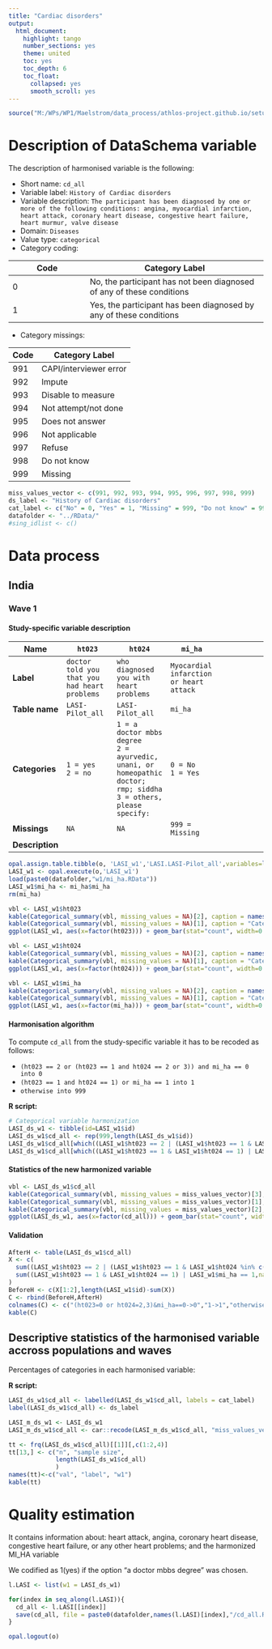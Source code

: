 ```yaml
---
title: "Cardiac disorders"
output:
  html_document:
    highlight: tango
    number_sections: yes
    theme: united
    toc: yes
    toc_depth: 6
    toc_float:
      collapsed: yes
      smooth_scroll: yes
---
```


<!-- ########################################################## --> 
<!-- # Installation, loading packages -->
```r
source("M:/WPs/WP1/Maelstrom/data_process/athlos-project.github.io/setup_iago.r")
```
<!-- ########################################################## --> 




# Description of DataSchema variable

The description of harmonised variable is the following:

* Short name: `cd_all`
* Variable label: `History of Cardiac disorders`
* Variable description: `The participant has been diagnosed by one or more of the following conditions: angina, myocardial infarction, heart attack, coronary heart disease, congestive heart failure, heart murmur, valve disease`
* Domain: `Diseases`
* Value type: `categorical`
* Category coding:

**Code** | **Category Label**
-------- | ------------------
0        | No, the participant has not been diagnosed of any of these conditions
1        | Yes, the participant has been diagnosed by any of these conditions

* Category missings: 

**Code** | **Category Label**
----| ------------------
991 | CAPI/interviewer error
992 | Impute
993 | Disable to measure
994 | Not attempt/not done
995 | Does not answer
996 | Not applicable
997 | Refuse
998 | Do not know
999 | Missing



<!-- ########################################################## --> 
<!-- # Global variables -->
```r
miss_values_vector <- c(991, 992, 993, 994, 995, 996, 997, 998, 999)
ds_label <- "History of Cardiac disorders"
cat_label <- c("No" = 0, "Yes" = 1, "Missing" = 999, "Do not know" = 998, "Refuse" = 997, "Not applicable" = 996, "Does not answer" = 995, "Not attempt not done" = 994, "Disable to measure" = 993, "Impute" = 992, "CAPI interviewer error" = 991)
datafolder <- "../RData/"
#sing_idlist <- c()
```
<!-- ########################################################## --> 



# Data process



## India


### Wave 1


#### Study-specific variable description



| **Name** | `ht023` |`ht024`|`mi_ha`|
|-|-|-|-|-|
| **Label** | `doctor told you that you had heart problems`|`who diagnosed you with heart problems`|`Myocardial infarction or heart attack`|
| **Table name**  | `LASI-Pilot_all`| `LASI-Pilot_all`|`mi_ha`|
| **Categories** | `1 = yes`<br/>`2 = no` |`1 = a doctor mbbs degree`<br/>`2 = ayurvedic, unani, or homeopathic doctor; rmp; siddha`<br/>`3 = others, please specify:`|`0 = No`<br/>`1 = Yes`|
| **Missings** | `NA` | `NA` | `999 = Missing` |
| **Description** |  |  |  |

```r

opal.assign.table.tibble(o, 'LASI_w1','LASI.LASI-Pilot_all',variables=list('ht023','ht024'), missings = T)
LASI_w1 <- opal.execute(o,'LASI_w1')
load(paste0(datafolder,"w1/mi_ha.RData"))
LASI_w1$mi_ha <- mi_ha$mi_ha
rm(mi_ha)

```

```r

vbl <- LASI_w1$ht023
kable(Categorical_summary(vbl, missing_values = NA)[2], caption = names(LASI_w1)[2])
kable(Categorical_summary(vbl, missing_values = NA)[1], caption = "Category")
ggplot(LASI_w1, aes(x=factor(ht023))) + geom_bar(stat="count", width=0.4, fill="steelblue") + xlab(label(vbl)) + ylab("Frequency")

vbl <- LASI_w1$ht024
kable(Categorical_summary(vbl, missing_values = NA)[2], caption = names(LASI_w1)[3])
kable(Categorical_summary(vbl, missing_values = NA)[1], caption = "Category")
ggplot(LASI_w1, aes(x=factor(ht024))) + geom_bar(stat="count", width=0.4, fill="steelblue") + xlab(label(vbl)) + ylab("Frequency")

vbl <- LASI_w1$mi_ha
kable(Categorical_summary(vbl, missing_values = NA)[2], caption = names(LASI_w1)[4])
kable(Categorical_summary(vbl, missing_values = NA)[1], caption = "Category")
ggplot(LASI_w1, aes(x=factor(mi_ha))) + geom_bar(stat="count", width=0.4, fill="steelblue") + xlab(label(vbl)) + ylab("Frequency")

```


#### Harmonisation algorithm

To compute `cd_all` from the study-specific variable it has to be recoded as follows:

* `(ht023 == 2 or (ht023 == 1 and ht024 == 2 or 3)) and mi_ha == 0 into 0`
* `(ht023 == 1 and ht024 == 1) or mi_ha == 1 into 1`
* `otherwise into 999`

**R script:**

```r

# Categorical variable harmonization
LASI_ds_w1 <- tibble(id=LASI_w1$id)
LASI_ds_w1$cd_all <- rep(999,length(LASI_ds_w1$id))
LASI_ds_w1$cd_all[which((LASI_w1$ht023 == 2 | (LASI_w1$ht023 == 1 & LASI_w1$ht024 %in% c(2,3))) & LASI_w1$mi_ha == 0)] <- 0
LASI_ds_w1$cd_all[which((LASI_w1$ht023 == 1 & LASI_w1$ht024 == 1) | LASI_w1$mi_ha == 1)] <- 1

```


#### Statistics of the new harmonized variable

```r

vbl <- LASI_ds_w1$cd_all
kable(Categorical_summary(vbl, missing_values = miss_values_vector)[3], caption = ds_label)
kable(Categorical_summary(vbl, missing_values = miss_values_vector)[1], caption = "Category")
kable(Categorical_summary(vbl, missing_values = miss_values_vector)[2], caption = "Type of missing")
ggplot(LASI_ds_w1, aes(x=factor(cd_all))) + geom_bar(stat="count", width=0.4, fill="steelblue") + xlab(ds_label) + ylab("Frequency")

```


#### Validation

```r

AfterH <- table(LASI_ds_w1$cd_all)
X <- c(
  sum((LASI_w1$ht023 == 2 | (LASI_w1$ht023 == 1 & LASI_w1$ht024 %in% c(2,3))) & LASI_w1$mi_ha == 0,na.rm=T),
  sum((LASI_w1$ht023 == 1 & LASI_w1$ht024 == 1) | LASI_w1$mi_ha == 1,na.rm=T)
)
BeforeH <- c(X[1:2],length(LASI_w1$id)-sum(X))
C <- rbind(BeforeH,AfterH)
colnames(C) <- c("(ht023=0 or ht024=2,3)&mi_ha==0->0","1->1","otherwise->999")
kable(C)

```






## Descriptive statistics of the harmonised variable accross populations and waves

Percentages of categories in each harmonised variable:


**R script:**

```r
LASI_ds_w1$cd_all <- labelled(LASI_ds_w1$cd_all, labels = cat_label)
label(LASI_ds_w1$cd_all) <- ds_label

LASI_m_ds_w1 <- LASI_ds_w1
LASI_m_ds_w1$cd_all <- car::recode(LASI_m_ds_w1$cd_all, "miss_values_vector=NA")

tt <- frq(LASI_ds_w1$cd_all)[[1]][,c(1:2,4)]
tt[13,] <- c("n", "sample size", 
             length(LASI_ds_w1$cd_all)
             )
names(tt)<-c("val", "label", "w1")
kable(tt)

```



# Quality estimation

It contains information about: heart attack, angina, coronary heart disease, congestive heart failure, or any other heart problems; and the harmonized MI_HA variable 

We codified as 1(yes) if the option "a doctor mbbs degree" was chosen. 

<!-- ########################################################## --> 
<!-- # Save -->
```r

l.LASI <- list(w1 = LASI_ds_w1)

for(index in seq_along(l.LASI)){
  cd_all <- l.LASI[[index]]
  save(cd_all, file = paste0(datafolder,names(l.LASI)[index],"/cd_all.RData"))
}

```
<!-- ########################################################## --> 






<!-- ########################################################## -->
<!--- # Close OPAL R Session -->
```r
opal.logout(o)
```





